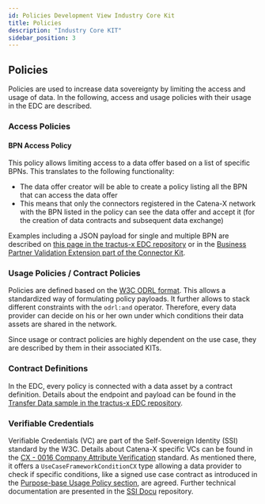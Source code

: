 ```yaml
---
id: Policies Development View Industry Core Kit
title: Policies
description: "Industry Core KIT"
sidebar_position: 3
---
```


<!--
This work is licensed under the CC-BY-4.0 (https://creativecommons.org/licenses/by/4.0/legalcode).

- SPDX-License-Identifier: CC-BY-4.0
- SPDX-FileCopyrightText: 2023 BASF SE
- SPDX-FileCopyrightText: 2023 Bayerische Motoren Werke Aktiengesellschaft (BMW AG)
- SPDX-FileCopyrightText: 2023 Fraunhofer-Gesellschaft zur Foerderung der angewandten Forschung e.V. (represented by Fraunhofer ISST & Fraunhofer IML)
- SPDX-FileCopyrightText: 2023 German Edge Cloud GmbH & Co. KG
- SPDX-FileCopyrightText: 2023 Mercedes Benz AG
- SPDX-FileCopyrightText: 2023 Robert Bosch Manufacturing Solutions GmbH
- SPDX-FileCopyrightText: 2023 SAP SE
- SPDX-FileCopyrightText: 2023 Siemens AG
- SPDX-FileCopyrightText: 2023 T-Systems International GmbH
- SPDX-FileCopyrightText: 2023 ZF Friedrichshafen AG
- SPDX-FileCopyrightText: 2023 Contributors to the Eclipse Foundation
- Source URL: https://github.com/eclipse-tractusx/eclipse-tractusx.github.io/tree/main/docs-kits/kits/Traceability%20Kit (latest version)
-->


## Policies

Policies are used to increase data sovereignty by limiting the access and usage of data. In the following, access and usage policies with their usage in the EDC are described.

### Access Policies

#### BPN Access Policy

This policy allows limiting access to a data offer based on a list of specific BPNs. This translates to the following functionality:

- The data offer creator will be able to create a policy listing all the BPN that can access the data offer
- This means that only the connectors registered in the Catena-X network with the BPN listed in the policy can see the data offer and accept it (for the creation of data contracts and subsequent data exchange)
<!-- - To fulfill the requirements of the **Supply Chain Act**, a NGO Trustee is introduced that is trusted by the complete supply chain to evaluate if an inquiring company is impacted by a specific ESS incident.
Every Trustee is represented in the Catena-X network as a general participant with a unique BPN. Further, the Trustee is allowed to use supplier relationships and BoM data beyond the one-up/one-down principle due to the legal regulations.
In order to grant access to the BoM as planned data assets, the Trustee's BPN must be mentioned in the policy. -->

Examples including a JSON payload for single and multiple BPN are described on [this page in the tractus-x EDC repository](https://github.com/eclipse-tractusx/tractusx-edc/tree/c8e9675faf417ec5cded9537964da834d49c52cb/edc-extensions/bpn-validation) or in the [Business Partner Validation Extension part of the Connector Kit](../tractusx-edc/edc-extensions/business-partner-validation/).

### Usage Policies / Contract Policies

Policies are defined based on the [W3C ODRL format](https://www.w3.org/TR/odrl-model/). This allows a standardized way of formulating policy payloads. It further allows to stack different constraints with the `odrl:and` operator. Therefore, every data provider can decide on his or her own under which conditions their data assets are shared in the network.

Since usage or contract policies are highly dependent on the use case, they are described by them in their associated KITs.

### Contract Definitions

In the EDC, every policy is connected with a data asset by a contract definition. Details about the endpoint and payload can be found in the [Transfer Data sample in the tractus-x EDC repository](https://github.com/eclipse-tractusx/tractusx-edc/blob/bc7a1aaf8e1d2a742f71c04e98bcdf409a274fc3/docs/samples/Transfer%20Data.md#2-setup-data-offer).

### Verifiable Credentials

Verifiable Credentials (VC) are part of the Self-Sovereign Identity (SSI) standard by the W3C. Details about Catena-X specific VCs can be found in the [CX - 0016 Company Attribute Verification](#standards) standard. As mentioned there, it offers a `UseCaseFrameworkConditionCX` type allowing a data provider to check if specific conditions, like a signed use case contract as introduced in the [Purpose-base Usage Policy section](#purpose-based-policy), are agreed. Further technical documentation are presented in the [SSI Docu](https://github.com/eclipse-tractusx/ssi-docu/tree/main/docs/architecture) repository.

<Notice components={props.components} />
